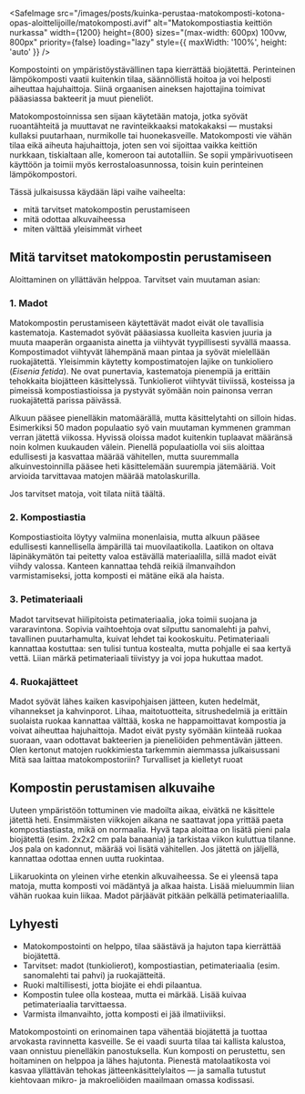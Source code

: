 <SafeImage
  src="/images/posts/kuinka-perustaa-matokomposti-kotona-opas-aloittelijoille/matokomposti.avif"
  alt="Matokompostiastia keittiön nurkassa"
  width={1200}
  height={800}
  sizes="(max-width: 600px) 100vw, 800px"
  priority={false}
  loading="lazy"
  style={{ maxWidth: '100%', height: 'auto' }}
/>

Kompostointi on ympäristöystävällinen tapa kierrättää biojätettä. Perinteinen lämpökomposti vaatii kuitenkin tilaa,
säännöllistä hoitoa ja voi helposti aiheuttaa hajuhaittoja. Siinä orgaanisen aineksen hajottajina toimivat pääasiassa
bakteerit ja muut pieneliöt.

Matokompostoinnissa sen sijaan käytetään matoja, jotka syövät ruoantähteitä ja muuttavat ne ravinteikkaaksi matokakaksi
— mustaksi kullaksi puutarhaan, nurmikolle tai huonekasveille. Matokomposti vie vähän tilaa eikä aiheuta hajuhaittoja,
joten sen voi sijoittaa vaikka keittiön nurkkaan, tiskialtaan alle, komeroon tai autotalliin. Se sopii ympärivuotiseen
käyttöön ja toimii myös kerrostaloasunnossa, toisin kuin perinteinen lämpökompostori.

Tässä julkaisussa käydään läpi vaihe vaiheelta:

- mitä tarvitset matokompostin perustamiseen
- mitä odottaa alkuvaiheessa
- miten välttää yleisimmät virheet

## Mitä tarvitset matokompostin perustamiseen

Aloittaminen on yllättävän helppoa. Tarvitset vain muutaman asian:

### 1. Madot

Matokompostin perustamiseen käytettävät madot eivät ole tavallisia kastematoja. Kastemadot syövät pääasiassa kuolleita
kasvien juuria ja muuta maaperän orgaanista ainetta ja viihtyvät tyypillisesti syvällä maassa. Kompostimadot viihtyvät
lähempänä maan pintaa ja syövät mielellään ruokajätettä. Yleisimmin käytetty kompostimatojen lajike on tunkioliero
(_Eisenia fetida_). Ne ovat punertavia, kastematoja pienempiä ja erittäin tehokkaita biojätteen käsittelyssä.
Tunkiolierot viihtyvät tiiviissä, kosteissa ja pimeissä kompostiastioissa ja pystyvät syömään noin painonsa verran
ruokajätettä parissa päivässä.

Alkuun pääsee pienelläkin matomäärällä, mutta käsittelytahti on silloin hidas. Esimerkiksi 50 madon populaatio syö vain
muutaman kymmenen gramman verran jätettä viikossa. Hyvissä oloissa madot kuitenkin tuplaavat määränsä noin kolmen
kuukauden välein. Pienellä populaatiolla voi siis aloittaa edullisesti ja kasvattaa määrää vähitellen, mutta suuremmalla
alkuinvestoinnilla pääsee heti käsittelemään suurempia jätemääriä. Voit arvioida tarvittavaa matojen määrää <SafeLink href="/matolaskuri">matolaskurilla</SafeLink>.

Jos tarvitset matoja, voit tilata niitä <SafeLink href="/madot">täältä</SafeLink>.

### 2. Kompostiastia

Kompostiastioita löytyy valmiina monenlaisia, mutta alkuun pääsee edullisesti kannellisella ämpärillä tai
muovilaatikolla. Laatikon on oltava läpinäkymätön tai peitetty valoa estävällä materiaalilla, sillä madot eivät viihdy
valossa. Kanteen kannattaa tehdä reikiä ilmanvaihdon varmistamiseksi, jotta komposti ei mätäne eikä ala haista.

### 3. Petimateriaali

Madot tarvitsevat hiilipitoista petimateriaalia, joka toimii suojana ja vararavintona. Sopivia vaihtoehtoja ovat
silputtu sanomalehti ja pahvi, tavallinen puutarhamulta, kuivat lehdet tai kookoskuitu. Petimateriaali kannattaa
kostuttaa: sen tulisi tuntua kostealta, mutta pohjalle ei saa kertyä vettä. Liian märkä petimateriaali tiivistyy ja voi
jopa hukuttaa madot.

### 4. Ruokajätteet

Madot syövät lähes kaiken kasvipohjaisen jätteen, kuten hedelmät, vihannekset ja kahvinporot. Lihaa, maitotuotteita,
sitrushedelmiä ja erittäin suolaista ruokaa kannattaa välttää, koska ne happamoittavat kompostia ja voivat aiheuttaa
hajuhaittoja. Madot eivät pysty syömään kiinteää ruokaa suoraan, vaan odottavat bakteerien ja pieneliöiden pehmentävän
jätteen. Olen kertonut matojen ruokkimiesta tarkemmin aiemmassa julkaisussani <SafeLink href="/blogi/julkaisu/mita-saa-laittaa-matokompostoriin-turvalliset-ja-kielletyt-ruoat">Mitä saa laittaa matokompostoriin? Turvalliset ja kielletyt ruoat</SafeLink>

## Kompostin perustamisen alkuvaihe

Uuteen ympäristöön tottuminen vie madoilta aikaa, eivätkä ne käsittele jätettä heti. Ensimmäisten viikkojen aikana ne
saattavat jopa yrittää paeta kompostiastiasta, mikä on normaalia. Hyvä tapa aloittaa on lisätä pieni pala biojätettä
(esim. 2x2x2 cm pala banaania) ja tarkistaa viikon kuluttua tilanne. Jos pala on kadonnut, määrää voi lisätä vähitellen.
Jos jätettä on jäljellä, kannattaa odottaa ennen uutta ruokintaa.

<aside>
  Liikaruokinta on yleinen virhe etenkin alkuvaiheessa. Se ei yleensä tapa matoja, mutta
  komposti voi mädäntyä ja alkaa haista. Lisää mieluummin liian vähän ruokaa kuin liikaa.
  Madot pärjäävät pitkään pelkällä petimateriaalilla.
</aside>

## Lyhyesti

- Matokompostointi on helppo, tilaa säästävä ja hajuton tapa kierrättää biojätettä.
- Tarvitset: madot (tunkiolierot), kompostiastian, petimateriaalia (esim. sanomalehti tai pahvi) ja ruokajätteitä.
- Ruoki maltillisesti, jotta biojäte ei ehdi pilaantua.
- Kompostin tulee olla kosteaa, mutta ei märkää. Lisää kuivaa petimateriaalia tarvittaessa.
- Varmista ilmanvaihto, jotta komposti ei jää ilmatiiviiksi.

Matokompostointi on erinomainen tapa vähentää biojätettä ja tuottaa arvokasta ravinnetta kasveille. Se ei vaadi suurta
tilaa tai kallista kalustoa, vaan onnistuu pienelläkin panostuksella. Kun komposti on perustettu, sen hoitaminen on
helppoa ja lähes hajutonta. Pienestä matolaatikosta voi kasvaa yllättävän tehokas jätteenkäsittelylaitos — ja samalla
tutustut kiehtovaan mikro- ja makroeliöiden maailmaan omassa kodissasi.
